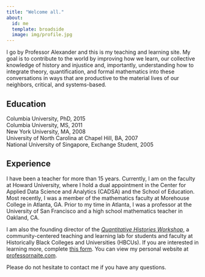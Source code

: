```yaml
---
title: "Welcome all."
about:
  id: me
  template: broadside
  image: img/profile.jpg
---
```


:::{#me}

I go by Professor Alexander and this is my teaching and learning site. My goal is to contribute to the world by improving how we learn, our collective knowledge of history and injustice and, importantly, understanding how to integrate theory, quantification, and formal mathematics into these conversations in ways that are productive to the material lives of our neighbors, critical, and systems-based.

## Education

| Columbia University, PhD, 2015
| Columbia University, MS, 2011
| New York University, MA, 2008
| University of North Carolina at Chapel Hill, BA, 2007
| National University of Singapore, Exchange Student, 2005

## Experience

I have been a teacher for more than 15 years. Currently, I am on the faculty at Howard University, where I hold a dual appointment in the Center for Applied Data Science and Analytics (CADSA) and the School of Education. Most recently, I was a member of the mathematics faculty at Morehouse College in Atlanta, GA. Prior to my time in Atlanta, I was a professor at the University of San Francisco and a high school mathematics teacher in Oakland, CA.

I am also the founding director of the [*Quantitative Histories Workshop*](https://linktr.ee/QuantHistories), a community-centered teaching and learning lab for students and faculty at Historically Black Colleges and Universities (HBCUs). If you are interested in learning more, complete [this form](https://docs.google.com/forms/d/e/1FAIpQLScKPatSYYIdgX7bkugZPoIBZGUDAwYMrrhTUmecqit3hK3d2A/viewform). You can view my personal website at [professornaite.com](https://professornaite.com).

:::

Please do not hesitate to contact me if you have any questions.
